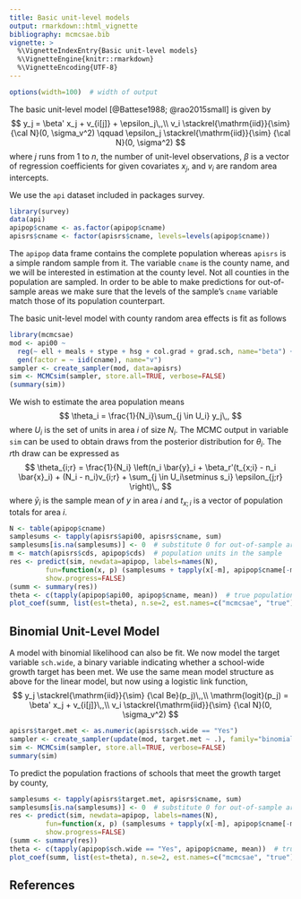 ---
title: Basic unit-level models
output: rmarkdown::html_vignette
bibliography: mcmcsae.bib
vignette: >
  %\VignetteIndexEntry{Basic unit-level models}
  %\VignetteEngine{knitr::rmarkdown}
  %\VignetteEncoding{UTF-8}
---

```{r, echo=FALSE}
options(width=100)  # width of output
```


The basic unit-level model [@Battese1988; @rao2015small] is given by
$$
y_j = \beta' x_j + v_{i[j]} + \epsilon_j\,,\\
v_i \stackrel{\mathrm{iid}}{\sim} {\cal N}(0, \sigma_v^2) \qquad \epsilon_j \stackrel{\mathrm{iid}}{\sim} {\cal N}(0, \sigma^2)
$$
where $j$ runs from 1 to $n$, the number of unit-level observations, $\beta$ is a vector of regression coefficients for given covariates $x_j$, and $v_i$ are random area intercepts.

We use the `api` dataset included in packages survey.

```{r, message=FALSE}
library(survey)
data(api)
apipop$cname <- as.factor(apipop$cname)
apisrs$cname <- factor(apisrs$cname, levels=levels(apipop$cname))
```

The `apipop` data frame contains the complete population whereas `apisrs` is a simple
random sample from it.
The variable `cname` is the county name, and we will be interested in estimation
at the county level. Not all counties in the population are sampled. In order to be
able to make predictions for out-of-sample areas we make sure that the levels of the
sample's `cname` variable match those of its population counterpart.

The basic unit-level model
with county random area effects is fit as follows
```{r, message=FALSE}
library(mcmcsae)
mod <- api00 ~ 
  reg(~ ell + meals + stype + hsg + col.grad + grad.sch, name="beta") +
  gen(factor = ~ iid(cname), name="v")
sampler <- create_sampler(mod, data=apisrs)
sim <- MCMCsim(sampler, store.all=TRUE, verbose=FALSE)
(summary(sim))
```

We wish to estimate the area population means
$$
\theta_i = \frac{1}{N_i}\sum_{j \in U_i} y_j\,,
$$
where $U_i$ is the set of units in area $i$ of size $N_i$.
The MCMC output in variable `sim` can be used to obtain draws from the posterior distribution for $\theta_i$. The $r$th draw can be expressed as
$$
\theta_{i;r} = \frac{1}{N_i} \left(n_i \bar{y}_i + \beta_r'(t_{x;i} - n_i \bar{x}_i) + (N_i - n_i)v_{i;r} + \sum_{j \in U_i\setminus s_i} \epsilon_{j;r} \right)\,,
$$
where $\bar{y}_i$ is the sample mean of $y$ in area $i$ and $t_{x;i}$ is a vector of population totals for area $i$.

```{r, fig.width=7, fig.height=7, fig.align="center"}
N <- table(apipop$cname)
samplesums <- tapply(apisrs$api00, apisrs$cname, sum)
samplesums[is.na(samplesums)] <- 0  # substitute 0 for out-of-sample areas
m <- match(apisrs$cds, apipop$cds)  # population units in the sample
res <- predict(sim, newdata=apipop, labels=names(N),
         fun=function(x, p) (samplesums + tapply(x[-m], apipop$cname[-m], sum ))/N,
         show.progress=FALSE)
(summ <- summary(res))
theta <- c(tapply(apipop$api00, apipop$cname, mean))  # true population quantities
plot_coef(summ, list(est=theta), n.se=2, est.names=c("mcmcsae", "true"), maxrows=30)
```


## Binomial Unit-Level Model

A model with binomial likelihood can also be fit. We now model the target variable `sch.wide`, a binary variable indicating whether a school-wide growth target has been met.
We use the same mean model structure as above for the linear model, but now using a logistic link function,
$$
y_j \stackrel{\mathrm{iid}}{\sim} {\cal Be}(p_j)\,,\\
\mathrm{logit}(p_j) = \beta' x_j + v_{i[j]}\,,\\
v_i \stackrel{\mathrm{iid}}{\sim} {\cal N}(0, \sigma_v^2)
$$

```{r}
apisrs$target.met <- as.numeric(apisrs$sch.wide == "Yes")
sampler <- create_sampler(update(mod, target.met ~ .), family="binomial", data=apisrs)
sim <- MCMCsim(sampler, store.all=TRUE, verbose=FALSE)
summary(sim)
```

To predict the population fractions of schools that meet the growth target by county,
```{r, fig.width=7, fig.height=7, fig.align="center"}
samplesums <- tapply(apisrs$target.met, apisrs$cname, sum)
samplesums[is.na(samplesums)] <- 0  # substitute 0 for out-of-sample areas
res <- predict(sim, newdata=apipop, labels=names(N),
         fun=function(x, p) (samplesums + tapply(x[-m], apipop$cname[-m], sum ))/N,
         show.progress=FALSE)
(summ <- summary(res))
theta <- c(tapply(apipop$sch.wide == "Yes", apipop$cname, mean))  # true population quantities
plot_coef(summ, list(est=theta), n.se=2, est.names=c("mcmcsae", "true"), maxrows=30)
```

## References
